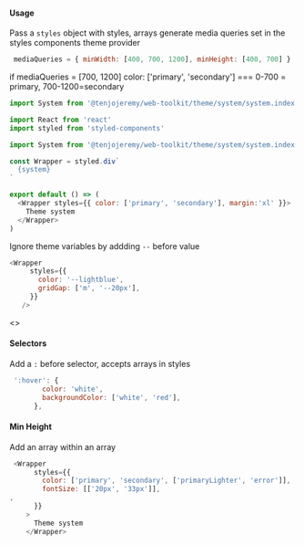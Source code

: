 
<Meta title='Theme|System' />

#### Usage

Pass a `styles` object with styles, arrays generate media queries set in the styles components theme provider

```js
 mediaQueries = { minWidth: [400, 700, 1200], minHeight: [400, 700] }
```
if mediaQueries = [700, 1200]  color: ['primary', 'secondary'] === 0-700 = primary, 700-1200=secondary

```js
import System from '@tenjojeremy/web-toolkit/theme/system/system.index'
 ```

```js
import React from 'react'
import styled from 'styled-components'

import System from '@tenjojeremy/web-toolkit/theme/system/system.index'

const Wrapper = styled.div`
  {system}
`

export default () => (
  <Wrapper styles={{ color: ['primary', 'secondary'], margin:'xl' }}>
    Theme system
  </Wrapper>
)

 ```

 Ignore theme variables by addding `--` before value

 ```js
<Wrapper
      styles={{
        color: '--lightblue',
        gridGap: ['m', '--20px'],
      }}
    />
 ```

<Preview>
<Story name='example'>
   <>
    <Example />
  </>
</Story>
</Preview>


#### Selectors

Add a `:` before selector, accepts arrays in styles 

```js 
 ':hover': {
        color: 'white',
        backgroundColor: ['white', 'red'],
      },

``` 
#### Min Height 

Add an array within an array

```js 
 <Wrapper
      styles={{
        color: ['primary', 'secondary', ['primaryLighter', 'error']],
        fontSize: [['20px', '33px']],
,
      }}
    >
      Theme system
    </Wrapper>
``` 